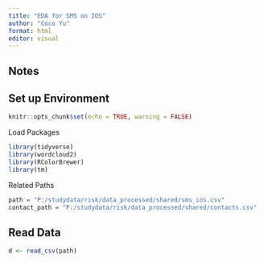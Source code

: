 ```yaml
---
title: "EDA for SMS on IOS"
author: "Coco Yu"
format: html
editor: visual
---
```


## Notes

## Set up Environment

```r
knitr::opts_chunk$set(echo = TRUE, warning = FALSE)
```

Load Packages

```r
library(tidyverse)
library(wordcloud2)
library(RColorBrewer)
library(tm)
```

Related Paths

```r
path = "P:/studydata/risk/data_processed/shared/sms_ios.csv"
contact_path = "P:/studydata/risk/data_processed/shared/contacts.csv"
```

## Read Data

```r
d <- read_csv(path)
```